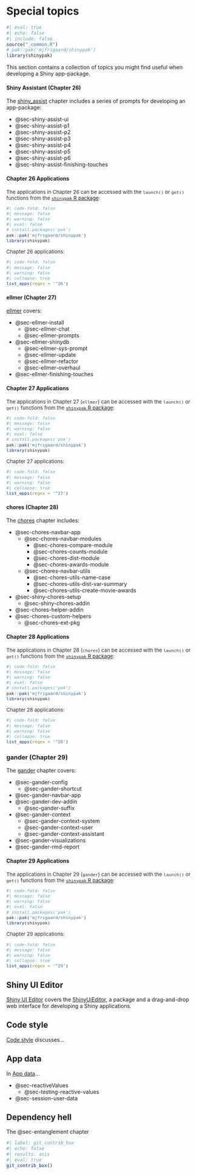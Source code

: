 # Special topics {#sec-spec-topics .unnumbered}

```r
#| eval: true 
#| echo: false 
#| include: false
source("_common.R")
# pak::pak('mjfrigaard/shinypak')
library(shinypak)
```

This section contains a collection of topics you might find useful when developing a Shiny app-package.

:::: {.callout-tip collapse="true" title="Review Chapters 26 - 29"}

::: {.callout-note collapse='true'}

#### Shiny Assistant (Chapter 26)

The [shiny_assist](shiny_assist.qmd) chapter includes a series of prompts for developing an app-package:

- @sec-shiny-assist-ui    
- @sec-shiny-assist-p1  
- @sec-shiny-assist-p2  
- @sec-shiny-assist-p3  
- @sec-shiny-assist-p4  
- @sec-shiny-assist-p5  
- @sec-shiny-assist-p6
- @sec-shiny-assist-finishing-touches    

:::: {.callout-tip collapse='true' appearance='default'}

#### Chapter 26 Applications

::: {style='font-size: 0.95em; color: #282b2d;'}

The applications in Chapter 26 can be accessed with the `launch()` or `get()` functions from the [`shinypak` R package](https://mjfrigaard.github.io/shinypak/):

```r
#| code-fold: false 
#| message: false
#| warning: false
#| eval: false
# install.packages('pak')
pak::pak('mjfrigaard/shinypak')
library(shinypak)
```

Chapter 26 applications:
  
```r
#| code-fold: false 
#| message: false
#| warning: false
#| collapse: true
list_apps(regex = '^26')
```

::: 

::::

:::

::: {.callout-note collapse='true'}

#### ellmer (Chapter 27)

[ellmer](ellmer.qmd) covers:

- @sec-ellmer-install
    - @sec-ellmer-chat    
    - @sec-ellmer-prompts      
- @sec-ellmer-shinydb   
    - @sec-ellmer-sys-prompt        
    - @sec-ellmer-update    
    - @sec-ellmer-refactor      
    - @sec-ellmer-overhaul    
- @sec-ellmer-finishing-touches       

:::: {.callout-tip collapse='true' appearance='default'}

#### Chapter 27 Applications

::: {style='font-size: 0.95em; color: #282b2d;'}

The applications in Chapter 27 (`ellmer`) can be accessed with the `launch()` or `get()` functions from the [`shinypak` R package](https://mjfrigaard.github.io/shinypak/):


```r
#| code-fold: false 
#| message: false
#| warning: false
#| eval: false
# install.packages('pak')
pak::pak('mjfrigaard/shinypak')
library(shinypak)
```

Chapter 27 applications:
  
```r
#| code-fold: false 
#| message: false
#| warning: false
#| collapse: true
list_apps(regex = '^27')
```

::: 

::::

:::

::: {.callout-note collapse='true'}

#### chores (Chapter 28)

The [chores](chores.qmd) chapter includes:

- @sec-chores-navbar-app    
    - @sec-chores-navbar-modules      
        - @sec-chores-compare-module    
        - @sec-chores-counts-module   
        - @sec-chores-dist-module   
        - @sec-chores-awards-module   
    - @sec-chores-navbar-utils    
        - @sec-chores-utils-name-case    
        - @sec-chores-utils-dist-var-summary     
        - @sec-chores-utils-create-movie-awards     
- @sec-shiny-chores-setup     
    - @sec-shiny-chores-addin     
- @sec-chores-helper-addin      
- @sec-chores-custom-helpers  
    - @sec-chores-ext-pkg

:::: {.callout-tip collapse='true' appearance='default'}

#### Chapter 28 Applications

::: {style='font-size: 0.95em; color: #282b2d;'}

The applications in Chapter 28 (`chores`) can be accessed with the `launch()` or `get()` functions from the [`shinypak` R package](https://mjfrigaard.github.io/shinypak/):


```r
#| code-fold: false 
#| message: false
#| warning: false
#| eval: false
# install.packages('pak')
pak::pak('mjfrigaard/shinypak')
library(shinypak)
```

Chapter 28 applications:
  
```r
#| code-fold: false 
#| message: false
#| warning: false
#| collapse: true
list_apps(regex = '^28')
```

::: 

::::

:::

::: {.callout-note collapse='true'}

### gander (Chapter 29)

The [gander](gander.qmd) chapter covers:

- @sec-gander-config
    - @sec-gander-shortcut    
- @sec-gander-navbar-app    
- @sec-gander-dev-addin   
    - @sec-gander-suffix    
- @sec-gander-context     
    - @sec-gander-context-system      
    - @sec-gander-context-user      
    - @sec-gander-context-assistant     
- @sec-gander-visualizations      
- @sec-gander-rmd-report    

:::: {.callout-tip collapse='true' appearance='default'}

#### Chapter 29 Applications

::: {style='font-size: 0.95em; color: #282b2d;'}

The applications in Chapter 29 (`gander`) can be accessed with the `launch()` or `get()` functions from the [`shinypak` R package](https://mjfrigaard.github.io/shinypak/):


```r
#| code-fold: false 
#| message: false
#| warning: false
#| eval: false
# install.packages('pak')
pak::pak('mjfrigaard/shinypak')
library(shinypak)
```

Chapter 29 applications:
  
```r
#| code-fold: false 
#| message: false
#| warning: false
#| collapse: true
list_apps(regex = '^29')
```

::: 

::::

:::

::::

## Shiny UI Editor 

[Shiny UI Editor](shiny_ui_edit.qmd) covers the [ShinyUiEditor](https://rstudio.github.io/shinyuieditor/), a package and a drag-and-drop web interface for developing a Shiny applications. 

## Code style

[Code style](code.qmd) discusses...

## App data

In [App data](app_data.qmd)...

- @sec-reactiveValues   
    - @sec-testing-reactive-values     
- @sec-session-user-data    


## Dependency hell

The @sec-entanglement chapter


```r
#| label: git_contrib_box
#| echo: false
#| results: asis
#| eval: true
git_contrib_box()
```
